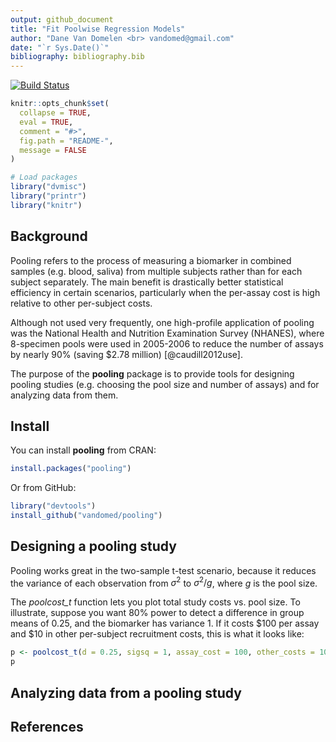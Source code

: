 ```yaml
---
output: github_document
title: "Fit Poolwise Regression Models"
author: "Dane Van Domelen <br> vandomed@gmail.com"
date: "`r Sys.Date()`"
bibliography: bibliography.bib
---
```


<!-- README.md is generated from README.Rmd. Please edit that file -->

[![Build Status](https://travis-ci.org/vandomed/pooling.svg?branch=master)](https://travis-ci.org/vandomed/pooling)

```r

knitr::opts_chunk$set(
  collapse = TRUE,
  eval = TRUE,
  comment = "#>",
  fig.path = "README-",
  message = FALSE
)

# Load packages
library("dvmisc")
library("printr")
library("knitr")
```


## Background

Pooling refers to the process of measuring a biomarker in combined samples (e.g. blood, saliva) from multiple subjects rather than for each subject separately. The main benefit is drastically better statistical efficiency in certain scenarios, particularly when the per-assay cost is high relative to other per-subject costs.

Although not used very frequently, one high-profile application of pooling was the National Health and Nutrition Examination Survey (NHANES), where 8-specimen pools were used in 2005-2006 to reduce the number of assays by nearly 90\% (saving \$2.78 million) [@caudill2012use].

The purpose of the **pooling** package is to provide tools for designing pooling studies (e.g. choosing the pool size and number of assays) and for analyzing data from them.


## Install

You can install **pooling** from CRAN:

```r
install.packages("pooling")
```

Or from GitHub:

```r
library("devtools")
install_github("vandomed/pooling")
```


## Designing a pooling study

Pooling works great in the two-sample t-test scenario, because it reduces the variance of each observation from $\sigma^2$ to $\sigma^2/g$, where $g$ is the pool size.

The *poolcost_t* function lets you plot total study costs vs. pool size. To illustrate, suppose you want 80\% power to detect a difference in group means of 0.25, and the biomarker has variance 1. If it costs \$100 per assay and \$10 in other per-subject recruitment costs, this is what it looks like:

```r
p <- poolcost_t(d = 0.25, sigsq = 1, assay_cost = 100, other_costs = 10)
p
```


## Analyzing data from a pooling study


## References
